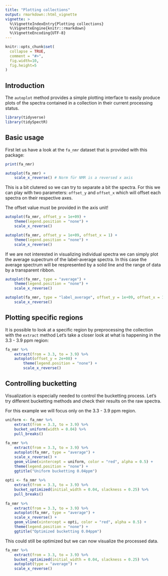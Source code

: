 ```yaml
---
title: "Plotting collections"
output: rmarkdown::html_vignette
vignette: >
  %\VignetteIndexEntry{Plotting collections}
  %\VignetteEngine{knitr::rmarkdown}
  %\VignetteEncoding{UTF-8}
---
```


```r
knitr::opts_chunk$set(
  collapse = TRUE,
  comment = "#>",
  fig.width=10, 
  fig.height=5
)
```

## Introduction

The `autoplot` method provides a simple plotting interface to 
easily produce plots of the spectra contained in a collection in their current 
processing status.

```r
library(tidyverse)
library(tidySpectR)
```

## Basic usage

First let us have a look at the `fa_nmr` dataset that is provided 
with this package:

```r
print(fa_nmr)

autoplot(fa_nmr) +
    scale_x_reverse() # Norm für NMR is a reversed x axis
```

This is a bit clutered so we can try to separate a bit the spectra.
For this we can play with two parameters: `offset_y` and `offset_x`
which will offset each spectra on their respective axes. 

The offset value must be provided in the axis unit!

```r
autoplot(fa_nmr, offset_y = 1e+09) +
    theme(legend.position = "none") +
    scale_x_reverse()

autoplot(fa_nmr, offset_y = 1e+09, offset_x = 1) +
    theme(legend.position = "none") +
    scale_x_reverse()
```

If we are not interested in visualizing individual spectra we can 
simply plot the average supectrum of the label-average spectra.
In this case the average spectrum will be respresented by a 
solid line and the range of data by a transparent ribbon.

```r
autoplot(fa_nmr, type = "average") +
    theme(legend.position = "none") +
    scale_x_reverse()

autoplot(fa_nmr, type = "label_average", offset_y = 1e+09, offset_x = 1) +
    scale_x_reverse()
```

## Plotting specific regions

It is possible to look at a specific region by preprocessing
the collection with the `extract` method
Let's take a closer look at what is happening in the 3.3 - 3.9 ppm region:

```r
fa_nmr %>% 
    extract(from = 3.3, to = 3.9) %>%
    autoplot(offset_y = 2e+08) +
        theme(legend.position = "none") +
        scale_x_reverse()
```

## Controlling bucketting

Visualization is especially needed to control the bucketting process.
Let's try different bucketting methods and check their results 
on the raw spectra.

For this example we will focus only on the 3.3 - 3.9 ppm region.

```r
uniform <- fa_nmr %>% 
    extract(from = 3.3, to = 3.9) %>%
    bucket_uniform(width = 0.04) %>%
    pull_breaks()
    
fa_nmr %>% 
    extract(from = 3.3, to = 3.9) %>%
    autoplot(fa_nmr, type = "average") +
    scale_x_reverse() +
    geom_vline(xintercept = uniform, color = "red", alpha = 0.5) +
    theme(legend.position = "none") +
    ggtitle("Uniform bucketting 0.04ppm")
    
opti <- fa_nmr %>% 
    extract(from = 3.3, to = 3.9) %>%
    bucket_optimized(initial_width = 0.04, slackness = 0.25) %>%
    pull_breaks()
    
fa_nmr %>% 
    extract(from = 3.3, to = 3.9) %>%
    autoplot(fa_nmr, type = "average") +
    scale_x_reverse() +
    geom_vline(xintercept = opti, color = "red", alpha = 0.5) +
    theme(legend.position = "none") +
    ggtitle("Optimized bucketting 0.04ppm")
```

This could still be optimized but we can now visualize the 
processed data.

```r
fa_nmr %>% 
    extract(from = 3.3, to = 3.9) %>%
    bucket_optimized(initial_width = 0.04, slackness = 0.25) %>%
    autoplot(type = "average") +
    scale_x_reverse()
```





